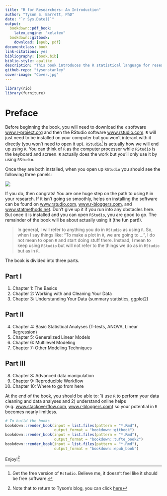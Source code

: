```yaml
---
title: "R for Researchers: An Introduction"
author: "Tyson S. Barrett, PhD"
date: "`r Sys.Date()`"
output:
  bookdown::pdf_book:
    latex_engine: "xelatex"
  bookdown::gitbook:
    download: [epub, pdf]
documentclass: book
link-citations: yes
bibliography: [book.bib]
biblio-style: apalike
description: "This book introduces the R statistical language for researchers in the health, behavioral, educational, and psychological sciences. It is designed for those that have little background in statistical programming but would like to use the powerful statistical and visualization tool that R offers at no cost. The light-hearted design of this book allows a researcher to investigate and begin using R relatively stress-free with intuitive and interesting examples."
github-repo: "tysonstanley"
cover-image: "Cover.jpg"
---
```



```r
library(rio)
library(furniture)
```


# Preface {-}

Before beginning the book, you will need to download the `R` software [www.r-project.org](https://www.r-project.org/) and then the RStudio software [www.rstudio.com](https://www.rstudio.com/). `R` will just need to be installed on your computer but you won't interact with it directly (you won't need to open it up). `RStudio`[^free] is actually how we will end up using `R`. You can think of `R` as the computer processor while `RStudio` is the keyboard and screen. `R` actually does the work but you'll only use it by using `RStudio`.

Once they are both installed, when you open up `RStudio` you should see the following three panels:

![](Rstudio_3panel.png)

If you do, then congrats! You are one huge step on the path to using `R` in your research. If it isn't going so smoothly, helps on installing the software can be found on [www.rstudio.com](https://www.rstudio.com/), [www.r-bloggers.com](www.r-bloggers.com), and [www.statmethods.net](www.statmethods.net). Don't give up it if you run into any obstacles here. But once it is installed and you can open `RStudio`, you are good to go. The remainder of the book will be about actually using it (the fun part!).

> In general, I will refer to anything you do in `RStudio` as using `R`. So, when I say things like: "To make a plot in `R`, we are going to ...", I do not mean to open `R` and start doing stuff there. Instead, I mean to keep using `RStudio` but will not refer to the things we do as in `RStudio` but as in `R`.

The book is divided into three parts.

## Part I {-}

1. Chapter 1: The Basics
2. Chapter 2: Working with and Cleaning Your Data
3. Chapter 3: Understanding Your Data (summary statistics, ggplot2)

## Part II {-}

4. Chapter 4: Basic Statistical Analyses (T-tests, ANOVA, Linear Regression)
5. Chapter 5: Generalized Linear Models
6. Chapter 6: Multilevel Modeling
7. Chapter 7: Other Modeling Techniques

## Part III {-}

8. Chapter 8: Advanced data manipulation
9. Chapter 9: Reproducible Workflow
10. Chapter 10: Where to go from here

At the end of the book, you should be able to: 1) use `R` to perform your data cleaning and data analyses and 2) understand online helps (e.g. [www.stackoverflow.com](www.stackoverflow.com), [www.r-bloggers.com](www.r-bloggers.com)) so your potential in `R` becomes nearly limitless.

```r
# To build the books
bookdown::render_book(input = list.files(pattern = "*.Rmd"),
                      output_format = "bookdown::gitbook")
bookdown::render_book(input = list.files(pattern = "*.Rmd"),
                      output_format = "bookdown::tufte_book2")
bookdown::render_book(input = list.files(pattern = "*.Rmd"),
                      output_format = "bookdown::epub_book")
```

Enjoy![^return]


[^free]: Get the free version of `Rstudio`. Believe me, it doesn't feel like it should be free software. 

[^return]: Note that to return to Tyson's blog, you can click [here][blog]

[blog]: https://tysonstanley.github.io



